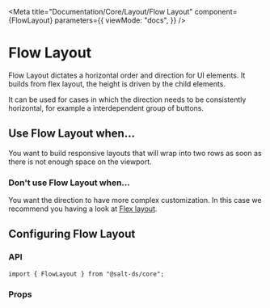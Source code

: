 
<Meta
  title="Documentation/Core/Layout/Flow Layout"
  component={FlowLayout}
  parameters={{
    viewMode: "docs",
  }}
/>

# Flow Layout

Flow Layout dictates a horizontal order and direction for UI elements.
It builds from flex layout, the height is driven by the child elements.

It can be used for cases in which the direction needs to be consistently horizontal, for example a interdependent group of buttons.

<Canvas>
  <Story id="core-layout-flow-layout--default-flow-layout" />
</Canvas>

## Use Flow Layout when...

You want to build responsive layouts that will wrap into two rows as soon as there is not enough space on the viewport.

### Don't use Flow Layout when...

You want the direction to have more complex customization. In this case we recommend you having a look at [Flex layout](?path=/docs/documentation-core-layout-flex-layout--page).

## Configuring Flow Layout

### API

```
import { FlowLayout } from "@salt-ds/core";
```

### Props

<ArgsTable of={FlowLayout} />

<HelpAndSupport />
